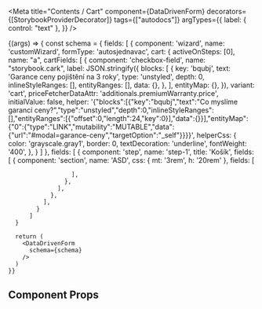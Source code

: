 
<Meta
  title="Contents / Cart"
  component={DataDrivenForm}
  decorators={[StorybookProviderDecorator]}
  tags={["autodocs"]}
  argTypes={{
    label: { control: "text" },
  }}
/>

<Canvas>
  <Story
    name="Cart"
    args={{
      label: "Obchodní sleva na povinné ručení",
    }}
  >
    {(args) => {
        const schema = {
          fields: [
            {
              component: 'wizard',
              name: 'customWizard',
              formType: 'autosjednavac',
              cart: {
                activeOnSteps: [0],
                name: "a",
                cartFields: [
                  {
                    component: 'checkbox-field',
                    name: "storybook.cark",
                    label: JSON.stringify({
                      blocks: [
                        {
                          key: 'bqubj',
                          text: 'Garance ceny pojištění na 3 roky',
                          type: 'unstyled',
                          depth: 0,
                          inlineStyleRanges: [],
                          entityRanges: [],
                          data: {},
                        },
                      ],
                      entityMap: {},
                    }),
                    variant: 'cart',
                    priceFetcherDataAttr: 'additionals.premiumWarranty.price',
                    initialValue: false,
                    helper:
                      '{"blocks":[{"key":"bqubj","text":"Co myslíme garancí ceny?","type":"unstyled","depth":0,"inlineStyleRanges":[],"entityRanges":[{"offset":0,"length":24,"key":0}],"data":{}}],"entityMap":{"0":{"type":"LINK","mutability":"MUTABLE","data":{"url":"#modal=garance-ceny","targetOption":"_self"}}}}',
                    helperCss: {
                      color: 'grayscale.gray1',
                      border: 0,
                      textDecoration: 'underline',
                      fontWeight: '400',
                    },
                  }
                ]
              },
              fields: [
                {
                  component: 'step',
                  name: 'step-1',
                  title: 'Košík',
                  fields: [
                    {
                      component: 'section',
                      name: 'ASD',
                      css: {
                        mt: '3rem',
                        h: '20rem'
                      },
                      fields: [

                      ],
                    },
                  ],
                },
              ],
            }
          ]
      }

      return (
        <DataDrivenForm
          schema={schema}
        />
      )
    }}
  </Story>
</Canvas>

## Component Props

<ArgsTable of={Cart} />
